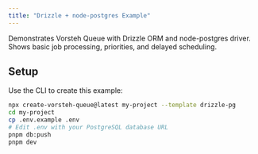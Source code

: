 ```yaml
---
title: "Drizzle + node-postgres Example"
---
```


Demonstrates Vorsteh Queue with Drizzle ORM and node-postgres driver. Shows basic job processing, priorities, and delayed scheduling.

## Setup

Use the CLI to create this example:

```bash
npx create-vorsteh-queue@latest my-project --template drizzle-pg
cd my-project
cp .env.example .env
# Edit .env with your PostgreSQL database URL
pnpm db:push
pnpm dev
```
